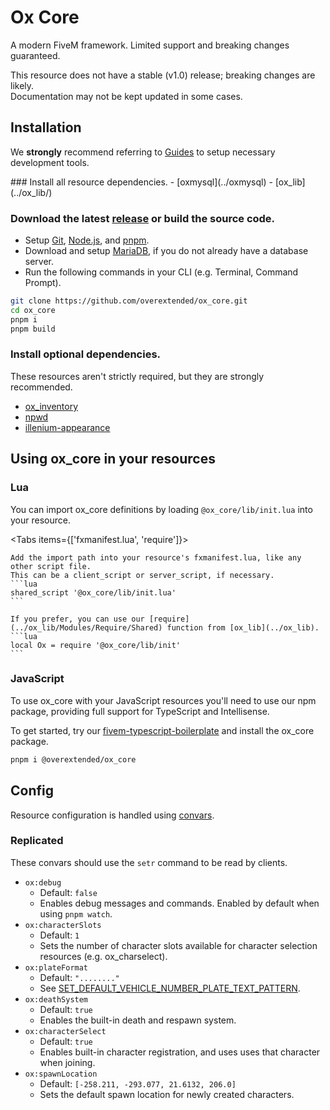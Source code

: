 
# Ox Core

<ResourceLinks repo="https://github.com/overextended/ox_core" />

A modern FiveM framework. Limited support and breaking changes guaranteed.

<Callout type="warning">

This resource does not have a stable (v1.0) release; breaking changes are likely.  
Documentation may not be kept updated in some cases.

</Callout>

## Installation

<Callout type="info">

We **strongly** recommend referring to [Guides](../guides) to setup necessary development tools.

</Callout>

<Steps>
### Install all resource dependencies.
- [oxmysql](../oxmysql)
- [ox_lib](../ox_lib/)

### Download the latest [release](https://github.com/overextended/ox_core/releases/latest) or build the source code.

- Setup [Git](../guides/git), [Node.js](../guides/nodejs), and [pnpm](../guides/pnpm).
- Download and setup [MariaDB](https://mariadb.com/downloads/community/community-server/), if you do not already have a database server.
- Run the following commands in your CLI (e.g. Terminal, Command Prompt).

```bash
git clone https://github.com/overextended/ox_core.git
cd ox_core
pnpm i
pnpm build
```

### Install optional dependencies.

These resources aren't strictly required, but they are strongly recommended.

- [ox_inventory](../ox_inventory/)
- [npwd](https://github.com/project-error/npwd)
- [illenium-appearance](https://github.com/iLLeniumStudios/illenium-appearance/archive/refs/heads/main.zip)

</Steps>

## Using ox_core in your resources

### Lua

You can import ox_core definitions by loading `@ox_core/lib/init.lua` into your resource.

<Tabs items={['fxmanifest.lua', 'require']}>
  <Tab>

    Add the import path into your resource's fxmanifest.lua, like any other script file.  
    This can be a client_script or server_script, if necessary.
    ```lua
    shared_script '@ox_core/lib/init.lua'
    ```

  </Tab>
  <Tab>

    If you prefer, you can use our [require](../ox_lib/Modules/Require/Shared) function from [ox_lib](../ox_lib).
    ```lua
    local Ox = require '@ox_core/lib/init'
    ```

  </Tab>
</Tabs>

### JavaScript

To use ox_core with your JavaScript resources you'll need to use our npm package, providing full support for TypeScript and Intellisense.

<NpmButton link="https://www.npmjs.com/package/@overextended/ox_core" />

To get started, try our [fivem-typescript-boilerplate](https://github.com/overextended/fivem-typescript-boilerplate) and install the ox_core package.

```bash
pnpm i @overextended/ox_core
```

## Config

Resource configuration is handled using [convars](https://docs.fivem.net/docs/scripting-reference/convars/).

### Replicated

These convars should use the `setr` command to be read by clients.

- `ox:debug`
  - Default: `false`
  - Enables debug messages and commands. Enabled by default when using `pnpm watch`.
- `ox:characterSlots`
  - Default: `1`
  - Sets the number of character slots available for character selection resources (e.g. ox_charselect).
- `ox:plateFormat`
  - Default: `"........"`
  - See [SET_DEFAULT_VEHICLE_NUMBER_PLATE_TEXT_PATTERN](https://docs.fivem.net/natives/?_0x79780FD2).
- `ox:deathSystem`
  - Default: `true`
  - Enables the built-in death and respawn system.
- `ox:characterSelect`
  - Default: `true`
  - Enables built-in character registration, and uses uses that character when joining.
- `ox:spawnLocation`
  - Default: `[-258.211, -293.077, 21.6132, 206.0]`
  - Sets the default spawn location for newly created characters.
  
